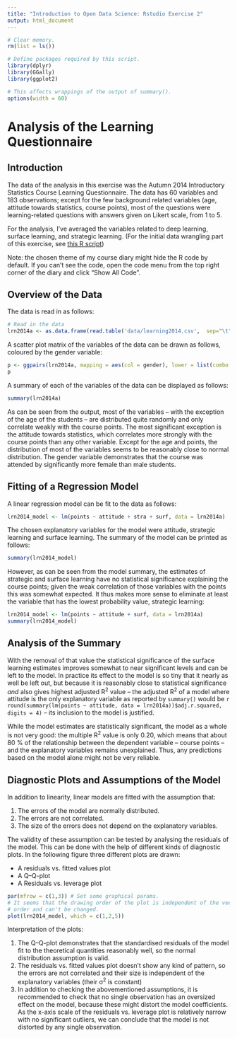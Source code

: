 ```yaml
---
title: "Introduction to Open Data Science: Rstudio Exercise 2"
output: html_document
---
```


```r
# Clear memory.
rm(list = ls())

# Define packages required by this script.
library(dplyr)
library(GGally)
library(ggplot2)

# This affects wrappings of the output of summary().
options(width = 60)
```

# Analysis of the Learning Questionnaire

<!-- *Describe the work you have done this week and summarize your learning.*

- Describe your work and results clearly. 
- Assume the reader has an introductory course level understanding of writing and reading R code as well as statistical methods
- Assume the reader has no previous knowledge of your data or the more advanced methods you are using  
-->

## Introduction

The data of the analysis in this exercise was the Autumn 2014 Introductory Statistics Course Learning Questionnaire. The data has 60 variables and 183 observations; except for the few background related variables (age, attitude towards statistics, course points), most of the questions were learning-related questions with answers given on Likert scale, from 1 to 5.

For the analysis, I've averaged the variables related to deep learning, surface learning, and strategic learning. (For the initial data wrangling part of this exercise, see [this R script](https://github.com/pinjaliina/IODS-project/blob/master/data/create_learning2014.R))

Note: the chosen theme of my course diary might hide the R code by default. If you can't see the code, open the code menu from the top right corner of the diary and click “Show All Code”.

## Overview of the Data

The data is read in as follows:
```r
# Read in the data
lrn2014a <- as.data.frame(read.table('data/learning2014.csv',  sep="\t", header=TRUE))
```

A scatter plot matrix of the variables of the data can be drawn as follows, coloured by the gender variable:
```r
p <- ggpairs(lrn2014a, mapping = aes(col = gender), lower = list(combo = wrap("facethist", bins = 20)))
p
```

A summary of each of the variables of the data can be displayed as follows:
```r
summary(lrn2014a)
```

As can be seen from the output, most of the variables – with the exception of the age of the students – are distributed quite randomly and only correlate weakly with the course points. The most significant exception is the attitude towards statistics, which correlates more strongly with the course points than any other variable. Except for the age and points, the distribution of most of the variables seems to be reasonably close to normal distribution. The gender variable demonstrates that the course was attended by significantly more female than male students.

## Fitting of a Regression Model

A linear regression model can be fit to the data as follows:
```r
lrn2014_model <- lm(points ~ attitude + stra + surf, data = lrn2014a)
```

The chosen explanatory variables for the model were attitude, strategic learning and surface learning. The summary of the model can be printed as follows:
```r
summary(lrn2014_model)
```

However, as can be seen from the model summary, the estimates of strategic and surface learning have no statistical significance explaining the course points; given the weak correlation of those variables with the points this was somewhat expected. It thus makes more sense to eliminate at least the variable that has the lowest probability value, strategic learning:
```r
lrn2014_model <- lm(points ~ attitude + surf, data = lrn2014a)
summary(lrn2014_model)
```

## Analysis of the Summary

With the removal of that value the statistical significance of the surface learning estimates improves somewhat to near significant levels and can be left to the model. In practice its effect to the model is so tiny that it nearly as well be left out, but because it is reasonably close to statistical significance *and* also gives highest adjusted R<sup>2</sup> value – the adjusted R<sup>2</sup> of a model where attitude is the only explanatory variable as reported by ```summary()``` would be `r round(summary(lm(points ~ attitude, data = lrn2014a))$adj.r.squared, digits = 4)` – its inclusion to the model is justified.

While the model estimates are statistically significant, the model as a whole is not very good: the multiple R<sup>2</sup> value is only 0.20, which means that about 80 % of the relationship between the dependent variable – course points – and the explanatory variables remains unexplained. Thus, any predictions based on the model alone might not be very reliable.

## Diagnostic Plots and Assumptions of the Model

In addition to linearity, linear models are fitted with the assumption that:

1. The errors of the model are normally distributed.
2. The errors are not correlated.
3. The size of the errors does not depend on the explanatory variables.

The validity of these assumption can be tested by analysing the residuals of the model. This can be done with the help of different kinds of diagnostic plots. In the following figure three different plots are drawn:

* A residuals vs. fitted values plot
* A Q–Q-plot
* A Residuals vs. leverage plot

```r
par(mfrow = c(1,3)) # Set some graphical params.
# It seems that the drawing order of the plot is independent of the vector
# order and can't be changed.
plot(lrn2014_model, which = c(1,2,5))
```

Interpretation of the plots:

1. The Q–Q-plot demonstrates that the standardised residuals of the model fit to the theoretical quantities reasonably well, so the normal distribution assumption is valid.
2. The residuals vs. fitted values plot doesn't show any kind of pattern, so the errors are not correlated and their size is independent of the explanatory variables (their σ<sup>2</sup> is constant)
3. In addition to checking the abovementioned assumptions, it is recommended to check that no single observation has an oversized effect on the model, because these might distort the model coefficients. As the x-axis scale of the residuals vs. leverage plot is relatively narrow with no significant outliers, we can conclude that the model is not distorted by any single observation.